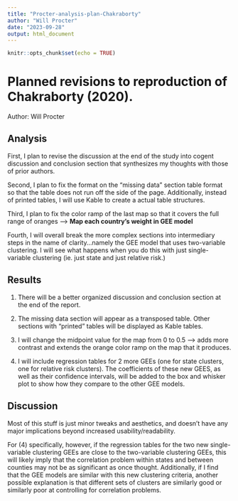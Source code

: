 ```yaml
---
title: "Procter-analysis-plan-Chakraborty"
author: "Will Procter"
date: "2023-09-28"
output: html_document
---
```


```r
knitr::opts_chunk$set(echo = TRUE)
```

# Planned revisions to reproduction of Chakraborty (2020).

Author: Will Procter

## Analysis

First, I plan to revise the discussion at the end of the study into cogent discussion and conclusion section that synthesizes my thoughts with those of prior authors.

Second, I plan to fix the format on the "missing data" section table format so that the table does not run off the side of the page. Additionally, instead of printed tables, I will use Kable to create a actual table structures.

Third, I plan to fix the color ramp of the last map so that it covers the full range of oranges --> **Map each country's weight in GEE model**

Fourth, I will overall break the more complex sections into intermediary steps in the name of clarity...namely the GEE model that uses two-variable clustering. I will see what happens when you do this with just single-variable clustering (ie. just state and just relative risk.)

## Results

1) There will be a better organized discussion and conclusion section at the end of the report.

2) The missing data section will appear as a transposed table.  Other sections with "printed" tables will be displayed as Kable tables.  

3) I will change the midpoint value for the map from 0 to 0.5 --> adds more contrast and extends the orange color ramp on the map that it produces.

4) I will include regression tables for 2 more GEEs (one for state clusters, one for relative risk clusters).  The coefficients of these new GEES, as well as their confidence intervals, will be added to the box and whisker plot to show how they compare to the other GEE models.

## Discussion

Most of this stuff is just minor tweaks and aesthetics, and doesn't have any major implications beyond increased usability/readability.  

For (4) specifically, however, if the regression tables for the two new single-variable clustering GEEs are close to the two-variable clustering GEEs, this will likely imply that the correlation problem within states and between counties may not be as significant as once thought.  Additionally, if I find that the GEE models are similar with this new clustering criteria, another possible explanation is that different sets of clusters are similarly good or similarly poor at controlling for correlation problems.

